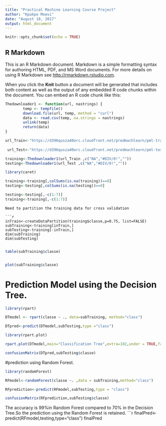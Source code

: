 ```yaml
---
title: "Practical Machine Learning Course Project"
author: "Kpakpo Moevi"
date: "August 18, 2017"
output: html_document
---
```


```r
knitr::opts_chunk$set(echo = TRUE)
```
## R Markdown

This is an R Markdown document. Markdown is a simple formatting syntax for authoring HTML, PDF, and MS Word documents. For more details on using R Markdown see <http://rmarkdown.rstudio.com>.

When you click the **Knit** button a document will be generated that includes both content as well as the output of any embedded R code chunks within the document. You can embed an R code chunk like this:
```r
Thedownloader1 <- function(url, nastrings) {
        temp <- tempfile()
        download.file(url, temp, method = "curl")
        data <- read.csv(temp, na.strings = nastrings)
        unlink(temp)
        return(data)
}

```
```r
url_Train<-"https://d396qusza40orc.cloudfront.net/predmachlearn/pml-training.csv"
 
 url_Test<-"https://d396qusza40orc.cloudfront.net/predmachlearn/pml-testing.csv"

```
```r
training<-Thedownloader1(url_Train ,c("NA","#DIV/0!",""))
testing<-Thedownloader1(url_Test ,c("NA","#DIV/0!",""))
```

```r

library(caret)


```
```r
training<-training[,colSums(is.na(training))==0]
testing<-testing[,colSums(is.na(testing))==0]
```

```r
testing<-testing[,-c(1:7)]
training<-training[,-c(1:7)]
```

```
Need to partition the training data for cross validation

```r
inTrain<-createDataPartition(training$classe,p=0.75, list=FALSE)
subTraining<-training[inTrain,]
subTesting<-training[-inTrain,]
dim(subTraining)
dim(subTesting)


```
```r
table(subTraining$classe)
```
```r

```
```r
plot(subTraining$classe)
```

# Prediction Model using the Decision Tree.
```r
library(rpart)

```
```r
DTmodel <- rpart(classe ~ ., data=subTraining, method="class")

```
```r
DTpred<-predict(DTmodel,subTesting,type ="class")

```

```r
library(rpart.plot)


```
```r
rpart.plot(DTmodel,main="Classification Tree",extra=102,under = TRUE,faclen=0)
```
```r
confusionMatrix(DTpred,subTesting$classe)
```
#prediction using Random Forest.
```r
library(randomForest)
```
```r
RFmodel<-randomForest(classe ~. ,data = subTraining,method="class")

```
```r
RFprediction<-predict(RFmodel,subTesting,type = "class")
```
```r
confusionMatrix(RFprediction,subTesting$classe)
```
The accuracy is 99%in Random Forest compared to 70% in the Decision Tree.So the prediction using the Random Forest is retained.
```r
finalPred<-predict(RFmodel,testing,type="class")
finalPred

